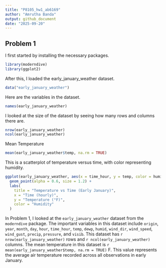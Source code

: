 ```yaml
---
title: "P8105_hw1_ab6169"
author: "Amrutha Banda"
output: github_document
date: "2025-09-20"
---
```


## Problem 1 

I first started by installing the necessary packages. 
```r
library(moderndive)
library(ggplot2)
```

After this, I loaded the early_january_weather dataset.
```r
data("early_january_weather")
```

Here are the variables in the dataset. 
```r
names(early_january_weather)
```

I looked at the size of the dataset by seeing how many rows and columns there are.
```r
nrow(early_january_weather)
ncol(early_january_weather)
```

Mean Temperature 
```r
mean(early_january_weather$temp, na.rm = TRUE)
```

This is a scatterplot of temperature versus time, with color representing humidity.
```r
ggplot(early_january_weather, aes(x = time_hour, y = temp, color = humid)) +
  geom_point(alpha = 0.6, size = 1.2) +
  labs(
    title = "Temperature vs Time (Early January)",
    x = "Time (hourly)",
    y = "Temperature (°F)",
    color = "Humidity"
  )
```

In Problem 1, I looked at the `early_january_weather` dataset from the `moderndive` package. The important variables in this dataset include `origin`, `year`, `month`, `day`, `hour`, `time_hour`, `temp`, `dewp`, `humid`, `wind_dir`, `wind_speed`, `wind_gust`, `precip`, `pressure`, and `visib`. This dataset has `r nrow(early_january_weather)` rows and `r ncol(early_january_weather)` columns. The mean temperature in this dataset is `r mean(early_january_weather$temp, na.rm = TRUE)` F. This value represents the average air temperature recorded across all observations in early January.  

